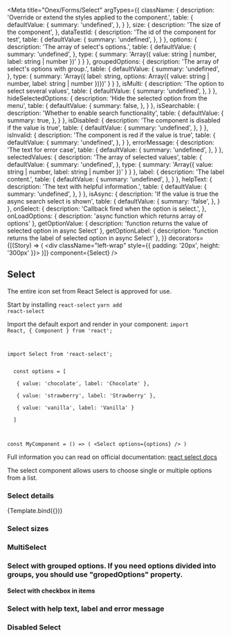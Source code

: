

<Meta
    title="Onex/Forms/Select"
    argTypes={{
        className: {
            description: 'Override or extend the styles applied to the component.',
            table: {
                defaultValue: {
                    summary: 'undefined',
                },
            }
        },
        size: {
            description: 'The size of the component',
        },
        dataTestId: {
            description: 'The id of the component for test',
            table: {
                defaultValue: {
                    summary: 'undefined',
                },
            }
        },
        options: {
          description: 'The array of select\'s options.',
          table: {
            defaultValue: {
                summary: 'undefined',
            },
            type: {
              summary: 'Array({ value: string | number, label: string | number })'
            }
          }
        },
        groupedOptions: {
          description: 'The array of select\'s options with group.',
          table: {
            defaultValue: {
              summary: 'undefined',
            },
            type: {
              summary: 'Array({ label: string, options: Array({ value: string | number, label: string | number })})'
            }
          }
        },
        isMulti: {
          description: 'The option to select several values',
          table: {
              defaultValue: {
                  summary: 'undefined',
              },
          }
        },
        hideSelectedOptions: {
          description: 'Hide the selected option from the menu',
          table: {
            defaultValue: {
              summary: false,
            },
          }
        },
        isSearchable: {
          description: 'Whether to enable search functionality',
          table: {
            defaultValue: {
              summary: true,
            },
          }
        },
        isDisabled: {
          description: 'The component is disabled if the value is true',
          table: {
              defaultValue: {
                  summary: 'undefined',
              },
          }
        },
        isInvalid: {
          description: 'The component is red if the value is true',
          table: {
              defaultValue: {
                  summary: 'undefined',
              },
          }
        },
        errorMessage: {
          description: 'The text for error case',
          table: {
              defaultValue: {
                  summary: 'undefined',
              },
          }
        },
        selectedValues: {
          description: 'The array of selected values',
          table: {
              defaultValue: {
                  summary: 'undefined',
              },
              type: {
                summary: 'Array({ value: string | number, label: string | number })'
              }
          }
        },
        label: {
          description: 'The label content.',
          table: {
            defaultValue: {
              summary: 'undefined',
            },
          }
        },
        helpText: {
          description: 'The text with helpful information.',
          table: {
            defaultValue: {
              summary: 'undefined',
            },
          }
        },
        isAsync: {
            description: 'If the value is true the async search select is shown',
            table: {
                defaultValue: {
                    summary: 'false',
                },
            }
        },
        onSelect: {
          description: 'Callback fired when the option is select.',
        },
        onLoadOptions: { description: 'async function which returns array of options' },
        getOptionValue: { description: 'function returns the value of selected option in async Select' },
        getOptionLabel: { description: 'function returns the label of selected option in async Select' },
    }}
    decorators={[(Story) => (
      <div className="left-wrap" style={{ padding: '20px', height: '300px' }}>
        <Story />
      </div>
    )]}
    component={Select}
/>


## Select

The entire icon set from React Select is approved for use.

Start by installing <code>react-select</code>
<code>yarn add react-select</code>

Import the default export and render in your component:
<code>import React, &#123; Component &#125; from 'react';
<p>import Select from 'react-select';</p>
  const options = [<br />
  &ensp;&#123; value: 'chocolate', label: 'Chocolate' &#125;,<br />
  &ensp;&#123; value: 'strawberry', label: 'Strawberry' &#125;,<br />
  &ensp;&#123; value: 'vanilla', label: 'Vanilla' &#125;<br />
  ]<br />

  const MyComponent = () => (
    &#60;Select options=&#123;options} /&#62;
  )
</code>

Full information you can read on official documentation: <a href="https://react-select.com/home" target="_blank" rel="noreferrer">react select docs</a>

The select component allows users to choose single or multiple options from a list.

### Select details

<Canvas>
  <Story
    name="Demo"
    height="200px"
    padding="10px"
    args={{
      size: 'md',
      className: 'select',
      dataTestId: 'select',
      options: [
        { value: 'brazil', label: 'Brazil' },
        { value: 'colombia', label: 'Colombia' },
        { value: 'poland', label: 'Poland' },
        { value: 'portugal', label: 'Portugal' },
        { value: 'spain', label: 'Spain' },
      ],
      isMulti: true,
      selectedValues: [],
    }}>
    {Template.bind({})}
  </Story>
</Canvas>


<ArgsTable story="Demo" />

### Select sizes

<Canvas>
    <Story name="Small" story={stories.Small} />
    <Story name="Medium" story={stories.Medium} />
</Canvas>

### MultiSelect

<Canvas>
  <Story name="MultiSelect" story={stories.Multi} />
</Canvas>

### Select with grouped options. If you need options divided into groups, you should use "gropedOptions" property.

<Canvas>
  <Story height="450px" name="GroupOption" story={stories.GroupOption} />
</Canvas>

#### Select with checkbox in items

<Canvas>
  <Story name="WithCheckboxes" story={stories.WithCheckboxes} />
</Canvas>

### Select with help text, label and error message

<Canvas>
  <Story name="Label" story={stories.Label} />
  <Story name="HelpText" story={stories.HelpText} />
  <Story name="ErrorField" story={stories.ErrorField} />
</Canvas>

### Disabled Select

<Canvas>
  <Story name="Disabled" story={stories.Disabled} />
</Canvas>
